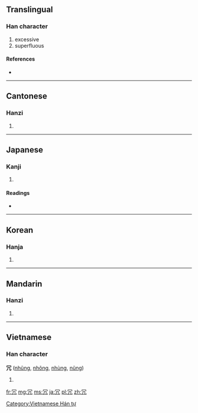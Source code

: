 {{also|宂}}
==Translingual==

===Han character===
{{Han char|rn=14|rad=冖|as=02|sn=4|four=3721<sub>7</sub>|canj=月竹弓 (BHN), X月竹弓 (XBHN)|ids=⿱[[冖]][[几]]}}

# excessive
# superfluous

====References====
* {{Han ref|kx=0130.130|dkj=01566|dj=0292.130|hdz=10302.160|uh=5197|ud=20887|bh=A4BE|bd=42174}}

----

==Cantonese==

===Hanzi===
{{yue-hanzi|jyut=|y=yung2}}

# {{defn|Cantonese|sort=冖02}}

----

==Japanese==

===Kanji===
{{ja-kanji|grade=c|rs=冖02}}

# {{defn|Japanese|sort=冖02}}

====Readings====
* {{ja-readings|on=[[じょう]] (jō)|kun=[[むだ]] (muda)}}

----

==Korean==

===Hanja===
{{ko-hanja|hangeul=용|rv=yong|mr=yong}}

# {{defn|Korean|sort=冖02}}

----

==Mandarin==

===Hanzi===
{{cmn-hanzi|pin=[[rǒng]] ([[rong3]])|wg=jung<sup>3</sup>}}

# {{defn|Mandarin|sort=冖02}}

----

==Vietnamese==

===Han character===
'''冗''' ([[nhũng]], [[nhõng]], [[nhùng]], [[nũng]])

# {{defn|Vietnamese}}

[[Category:Vietnamese Hán tự]]

[[fr:冗]]
[[mg:冗]]
[[ms:冗]]
[[ja:冗]]
[[pl:冗]]
[[zh:冗]]